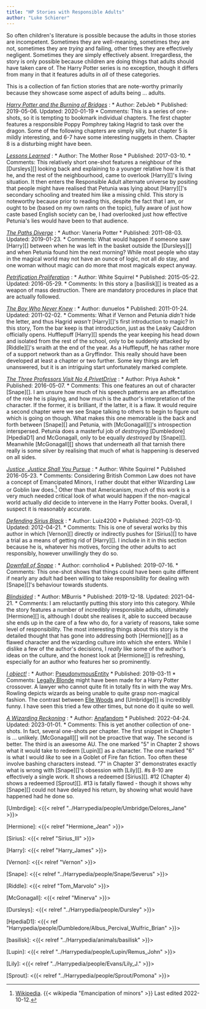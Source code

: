 ```yaml
---
title: "HP Stories with Responsible Adults"
author: "Luke Schierer"
---
```


So often children's literature is possible because the adults in those stories
are incompetent.  Sometimes they are well-meaning, sometimes they are not,
sometimes they are *trying* and failing, other times they are effectively
negligent.  Sometimes they are simply effectively absent.  Irregardless, the
story is only possible because children are doing things that adults should
have taken care of.  The Harry Potter series is no exception, though it differs
from many in that it features adults in *all* of these categories.  

This is a collection of fan fiction stories that are note-worthy primarily
because they showcase some aspect of adults being … adults. 

_[Harry Potter and the Burning of Bridges](https://www.fanfiction.net/s/13279982)_
:   * Author: ZebJeb
    * Published: 2019-05-06. Updated: 2020-01-19
    * Comments:  This is a series of one-shots, so it is tempting to bookmark
      individual chapters.  The first chapter features a responsible Poppy
      Pomphrey taking Hagrid to task over the dragon.  Some of the following
      chapters are simply silly, but chapter 5 is mildly interesting, and 6-7
      have some interesting nuggets in them.  Chapter 8 is a disturbing might
      have been. 

_[Lessons Learned](https://www.fanfiction.net/s/12399401)_
:   * Author: The Mother Rose
    * Published: 2017-03-10.
    * Comments: This relatively short one-shot features a neighbour of the
      [Dursleys][] looking back and explaining to a younger relative how it is
      that he, and the rest of the neighbourhood, came to overlook [Harry][]'s
      living situation.  It then enters the Responsible Adult alternate universe
      by positing that people might have realised that Petunia was lying about
      [Harry][]'s secondary schooling and treated him like a missing child.
      This story is noteworthy because prior to reading this, despite the fact
      that I am, or ought to be (based on my own rants on the topic), fully
      aware of just how caste based English society can be, I had overlooked
      just how effective Petunia's lies would have been to that audience. 

_[The Paths Diverge](https://www.fanfiction.net/s/7247199)_
:   * Author: Vaneria Potter
    * Published: 2011-08-03. Updated: 2019-01-23.
    * Comments: What would happen if someone saw [Harry][] between when he was
      left in the basket outside the [Dursleys][] and when Petunia found him the
      next morning?  While most people who stay in the magical world may not
      have an ounce of logic, not all *do* stay, and one woman without magic can
      do more that most magicals expect anyway. 

_[Petrification Proliferation](https://www.fanfiction.net/s/11265467)_
:   * Author: White Squirrel
    * Published: 2015-05-22. Updated: 2016-05-29.
    * Comments: In this story a [basilisk][] is treated as a weapon of mass
      destruction.  There are mandatory procedures in place that are actually
      followed.  

_[The Boy Who Never Knew](https://www.fanfiction.net/s/6681967)_
:   * Author: dunuelos
    * Published: 2011-01-24. Updated: 2011-02-02.
    * Comments: What if Vernon and Petunia *didn't* hide the letter, and thus
      Hagrid *wasn't* [Harry][]'s first introduction to magic?  In this story,
      Tom the bar keep is that introduction, just as the Leaky Cauldron
      officially opens.  Hufflepuff [Harry][] spends the year keeping his head
      down and isolated from the rest of the school, only to be suddenly
      attacked by [Riddle][]'s wraith at the end of the year.  As a Hufflepuff,
      he has rather more of a support network than as a Gryffindor.  This really
      should have been developed at least a chapter or two further.  Some key
      things are left unanswered, but it is an intriguing start unfortunately
      marked complete.

_[The Three Professors Visit No 4 PrivetDrive](https://www.fanfiction.net/s/11934019)_
:   * Author: Priya Ashok
    * Published: 2016-05-07.
    * Comments: This one features an out of character [Snape][].  I am unsure
      how much of his speech patterns are an affectation of the role he is
      playing, and how much is the author's interpretation of the character.  If
      the former, it is brilliant, if the latter, it is a flaw.  It would
      require a second chapter were we see Snape talking to others to begin to
      figure out which is going on though.  What makes this one memorable is the
      back and forth between [Snape][] and Petunia, with [McGonagall][]'s
      introspection interspersed.  Petunia does a masterful job of *destroying*
      [Dumbledore][HpediaD1] and McGonagall, only to be equally *destroyed* by
      [Snape][].  Meanwhile [McGonagall][] shows that underneath all that
      tarnish there really is some silver by realising that much of what is
      happening is deserved on all sides.  

_[Justice, Justice Shall You Pursue](https://www.fanfiction.net/s/11961978)_
:     * Author: White Squirrel
      * Published 2016-05-23. 
      * Comments: Considering British Common Law does not have a concept of
        Emancipated Minors, I rather doubt that either Wizarding Law or Goblin
        law does.[^221214-2]  Other than that Americanism, much of this work is
        a very much needed critical look of what would happen if the non-magical
        world actually *did* decide to intervene in the Harry Potter books.
        Overall, I suspect it is reasonably accurate. 

_[Defending Sirius Black](https://www.fanfiction.net/s/7911105/)_
:     * Author: Luiz4200
      * Published: 2021-03-10. Updated: 2012-04-21.
      * Comments: This is one of several works by this author in which [Vernon][]
        directly or indirectly pushes for [Sirius][] to have a trial as a means
        of getting rid of [Harry][].  I include in it in this section because
        he is, whatever his motives, forcing the other adults to act
        responsibly, however unwillingly they do so.

_[Downfall of Snape](https://www.fanfiction.net/s/13338897/1/Downfall-of-Snape)_
:     * Author: cornholio4
      * Published: 2019-07-16.
      * Comments: This one-shot shows that things could have been quite
        different if nearly any adult had been willing to take responsibility
        for dealing with [Snape][]'s behaviour towards students.

_[Blindsided](https://www.fanfiction.net/s/13455367)_
:     * Author: MBurris
      * Published: 2019-12-18. Updated: 2021-04-21.
      * Comments: I am reluctantly putting this story into this category.  While
        the story features a number of incredibly irresponsible adults,
        ultimately [Hermione][] is, although I doubt she realises it, able to
        succeed because she ends up in the care of a few who do, for a variety
        of reasons, take some level of responsibility.  The most interesting
        things about this story is the detailed thought that has gone into
        addressing both [Hermione][] as a flawed character and the wizarding
        culture into which she enters.  While I dislike a few of the author's
        decisions, I *really* like some of the author's ideas on the culture,
        and the honest look at [Hermione][] is refreshing, especially for an
        author who features her so prominently. 

_[I object!](https://www.fanfiction.net/s/13230876)_
:    * Author: [PseudonymousEntity](https://www.fanfiction.net/u/5588410/PseudonymousEntity)
     * Published: 2019-03-11
     * Comments: [Legally Blonde](https://www.imdb.com/title/tt0250494/) might
       have been made for a Harry Potter crossover.  A lawyer who cannot quite
       fit in totally fits in with the way Mrs. Rowling depicts wizards as
       being unable to quite grasp non-magical fashion.   The contrast between
       [Elle Woods][] and [Umbridge][] is incredibly funny.  I have seen this
       tried a few other times, but none do it quite so well.

_[A Wizarding Reckoning](https://archiveofourown.org/works/38570640)_
:    * Author: [Anafandom](https://archiveofourown.org/users/Anafandom/pseuds/Anafandom)
     * Published: 2022-04-24. Updated: 2023-01-01.
     * Comments: This is yet another collection of one-shots.  In fact, several
       one-shots per chapter.  The first snippet in Chapter 1 is … unlikely.
       [McGonagall][] will not be proactive that way.  The second is better.
       The third is an awesome AU.  The one marked "5" in Chapter 2 shows what
       it would take to redeem [Lupin][] as a character.  The one marked "6" is
       what I would *like* to see in a Goblet of Fire fan fiction.  Too often
       these involve bashing characters instead.  "7" in Chapter 3"
       demonstrates exactly what is wrong with [Snape][]'s obsession with
       [Lily][].  #s 8-10 are effectively a single work.  It shows a redeemed
       [Sirius][].  #12 (Chapter 4) shows a redeemed [Sprout][].  #13 is
       fatally flawed - though it shows why [Snape][] could not have delayed
       his return, by showing what would have happened had he done so.

[Elle Woods]: <https://www.imdb.com/title/tt0250494/characters/nm0000702?ref_=tt_cl_c_1>

[Umbrdige]: <{{< relref "../Harrypedia/people/Umbridge/Delores_Jane" >}}> 

[^221214-2]: [Wikipedia](https://wikipedia.org).  {{< wikipedia "Emancipation of minors" >}} Last edited 2022-10-12.

[Hermione]: <{{< relref "Hermione_Jean" >}}>

[Sirius]: <{{< relref "Sirius_III" >}}>

[Harry]: <{{< relref "Harry_James" >}}>

[Vernon]: <{{< relref "Vernon" >}}>

[Snape]: <{{< relref "../Harrypedia/people/Snape/Severus" >}}>

[Riddle]: <{{< relref "Tom_Marvolo" >}}>

[McGonagall]: <{{< relref "Minerva" >}}>

[Dursleys]: <{{< relref "../Harrypedia/people/Dursley" >}}>

[HpediaD1]: <{{< ref "Harrypedia/people/Dumbledore/Albus_Percival_Wulfric_Brian" >}}>

[basilisk]: <{{< relref "../Harrypedia/animals/basilisk" >}}>

[Lupin]: <{{< relref "../Harrypedia/people/Lupin/Remus_John" >}}>

[Lily]: <{{< relref "../Harrypedia/people/Evans/Lily_J." >}}>

[Sprout]: <{{< relref "../Harrypedia/people/Sprout/Pomona" >}}>

